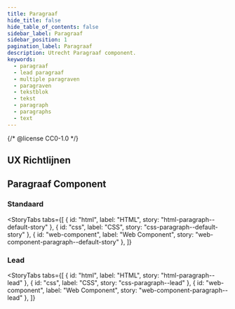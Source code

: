 ```yaml
---
title: Paragraaf
hide_title: false
hide_table_of_contents: false
sidebar_label: Paragraaf
sidebar_position: 1
pagination_label: Paragraaf
description: Utrecht Paragraaf component.
keywords:
  - paragraaf
  - lead paragraaf
  - multiple paragraven
  - paragraven
  - tekstblok
  - tekst
  - paragraph
  - paragraphs
  - text
---
```


{/* @license CC0-1.0 */}


## UX Richtlijnen

<Markdown headingLevel={3}>
  <Readme />
</Markdown>

## Paragraaf Component

### Standaard

<StoryTabs
  tabs={[
    { id: "html", label: "HTML", story: "html-paragraph--default-story" },
    { id: "css", label: "CSS", story: "css-paragraph--default-story" },
    { id: "web-component", label: "Web Component", story: "web-component-paragraph--default-story" },
  ]}
></StoryTabs>

### Lead

<StoryTabs
  tabs={[
    { id: "html", label: "HTML", story: "html-paragraph--lead" },
    { id: "css", label: "CSS", story: "css-paragraph--lead" },
    { id: "web-component", label: "Web Component", story: "web-component-paragraph--lead" },
  ]}
></StoryTabs>
